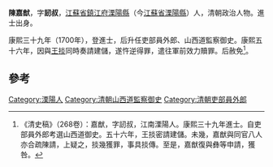 {{Otheruses|other=名为陈嘉猷的其他人物|陈嘉猷}}

'''陳嘉猷'''，字'''訒叔'''，[[江蘇省|江蘇省]][[鎮江府|鎮江府]][[溧陽縣|溧陽縣]]（今[[江蘇省|江蘇省]][[溧陽縣|溧陽縣]]）人，清朝政治人物。進士出身。

康熙三十九年（1700年），登進士，后升任吏部員外郎、山西道監察御史。康熙五十六年，因與[[王掞|王掞]]同時奏請建儲，遂忤逆得罪，遣往軍前效力贖罪。后赦免<ref>《清史稿》（268卷）：嘉猷，字訒叔，江南溧陽人。康熙三十九年進士。自吏部員外郎考選山西道御史。五十六年，王掞密請建儲。未幾，嘉猷與同官八人亦合疏陳請，上疑之，掞幾獲罪，事具掞傳。至是，嘉猷復與彝等申請，獲咎。</ref>。

==參考==
{{reflist}}
{{清朝人物小作品}}
{{康熙三十九年庚辰科殿試金榜}}

{{Authority control}}
{{DEFAULTSORT:Chen陳}}
[[Category:溧陽人|Category:溧陽人]]
[[Category:清朝山西道監察御史|Category:清朝山西道監察御史]]
[[Category:清朝吏部員外郎|Category:清朝吏部員外郎]]